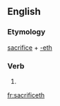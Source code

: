==English==

===Etymology===
[[sacrifice]] + [[-eth]]

===Verb===
{{infl|en|verb form}}

# {{archaic third-person singular of|sacrifice}}

[[fr:sacrificeth]]